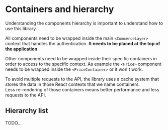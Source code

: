
<Meta title="Getting Started/Containers"></Meta>

# Containers and hierarchy

Understanding the components hierarchy is important to understand how to use this library.

All components need to be wrapped inside the main `<CommerceLayer>` context that handles the authentication.
**It needs to be placed at the top of the application**.

Other components need to be wrapped inside their specific containers in order to access to the specific context.
As example the `<Price>` component needs to be wrapped inside the `<PriceContainer>` or it won't work.

<span type="info">
To avoid multiple requests to the API, the library uses a cache system that stores the data in those React contexts that we name containers.<br />
Less re-rendering of those containers means better performance and less requests to the API.
</span>


## Hierarchy list

TODO...
